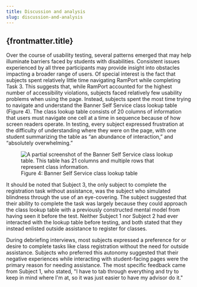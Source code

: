 ```yaml
---
title: Discussion and analysis
slug: discussion-and-analysis
---
```

## {frontmatter.title}

Over the course of usability testing, several patterns emerged that may help illuminate barriers faced by students with disabilities. Consistent issues experienced by all three participants may provide insight into obstacles impacting a broader range of users. Of special interest is the fact that subjects spent relatively little time navigating RamPort while completing Task 3. This suggests that, while RamPort accounted for the highest number of accessibility violations, subjects faced relatively few usability problems when using the page. Instead, subjects spent the most time trying to navigate and understand the Banner Self Service class lookup table (Figure 4).
The class lookup table consists of 20 columns of information that users must navigate one cell at a time in sequence because of how screen readers operate. In testing, every subject expressed frustration at the difficulty of understanding where they were on the page, with one student summarizing the table as “an abundance of interaction,” and “absolutely overwhelming.”

<figure>
<img src="/Figure4.png" alt="A partial screenshot of the Banner Self Service class lookup table. This table has 21 columns and multiple rows that represent class information." />

<figcaption>Figure 4: Banner Self Service class lookup table</figcaption>
</figure>

It should be noted that Subject 3, the only subject to complete the registration task without assistance, was the subject who simulated blindness through the use of an eye-covering. The subject suggested that their ability to complete the task was largely because they could approach the class lookup table with a previously constructed mental model from having seen it before the test. Neither Subject 1 nor Subject 2 had ever interacted with the lookup table before testing, and both stated that they instead enlisted outside assistance to register for classes.

During debriefing interviews, most subjects expressed a preference for or desire to complete tasks like class registration without the need for outside assistance. Subjects who preferred this autonomy suggested that their negative experiences while interacting with student-facing pages were the primary reason for needing assistance. The most specific feedback came from Subject 1, who stated, "I have to tab through everything and try to keep in mind where I'm at, so it was just easier to have my advisor do it."